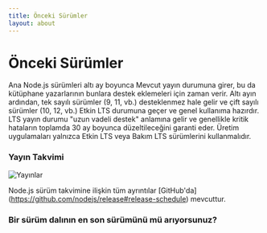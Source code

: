 ```yaml
---
title: Önceki Sürümler
layout: about
---
```


# Önceki Sürümler

Ana Node.js sürümleri altı ay boyunca Mevcut yayın durumuna girer, bu da kütüphane yazarlarının bunlara destek eklemeleri için zaman verir.
Altı ayın ardından, tek sayılı sürümler (9, 11, vb.) desteklenmez hale gelir ve çift sayılı sürümler (10, 12, vb.) Etkin LTS durumuna geçer ve genel kullanıma hazırdır.
LTS yayın durumu "uzun vadeli destek" anlamına gelir ve genellikle kritik hataların toplamda 30 ay boyunca düzeltileceğini garanti eder.
Üretim uygulamaları yalnızca Etkin LTS veya Bakım LTS sürümlerini kullanmalıdır.

### Yayın Takvimi

![Yayınlar](https://raw.githubusercontent.com/nodejs/Release/main/schedule.svg?sanitize=true)

Node.js sürüm takvimine ilişkin tüm ayrıntılar [GitHub'da] (https://github.com/nodejs/release#release-schedule) mevcuttur.

### Bir sürüm dalının en son sürümünü mü arıyorsunuz?

<DownloadReleasesTable />
